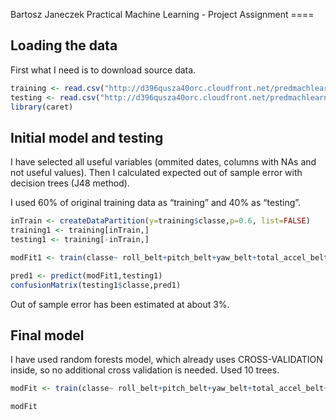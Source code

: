 Bartosz Janeczek
Practical Machine Learning - Project Assignment
====

## Loading the data
First what I need is to download source data.
```r
training <- read.csv("http://d396qusza40orc.cloudfront.net/predmachlearn/pml-training.csv")
testing <- read.csv("http://d396qusza40orc.cloudfront.net/predmachlearn/pml-testing.csv")
library(caret)
```

## Initial model and testing
I have selected all useful variables (ommited dates, columns with NAs and not useful values). Then I calculated expected out of sample error with decision trees (J48 method).

I used 60% of original training data as "training" and 40% as "testing".
```r
inTrain <- createDataPartition(y=training$classe,p=0.6, list=FALSE)
training1 <- training[inTrain,]
testing1 <- training[-inTrain,]

modFit1 <- train(classe~ roll_belt+pitch_belt+yaw_belt+total_accel_belt+gyros_belt_x+gyros_belt_y+gyros_belt_z+accel_belt_x+accel_belt_y+accel_belt_z+magnet_belt_x+magnet_belt_y+magnet_belt_z+roll_arm+pitch_arm+yaw_arm+total_accel_arm+gyros_arm_x+gyros_arm_y+gyros_arm_z+accel_arm_x+accel_arm_y+accel_arm_z+magnet_arm_x+magnet_arm_y+magnet_arm_z+roll_dumbbell+pitch_dumbbell+yaw_dumbbell,data=training,method="J48")

pred1 <- predict(modFit1,testing1)
confusionMatrix(testing1$classe,pred1)
```
Out of sample error has been estimated at about 3%.

## Final model
I have used random forests model, which already uses CROSS-VALIDATION inside, so no additional cross validation is needed. Used 10 trees.
```r
modFit <- train(classe~ roll_belt+pitch_belt+yaw_belt+total_accel_belt+gyros_belt_x+gyros_belt_y+gyros_belt_z+accel_belt_x+accel_belt_y+accel_belt_z+magnet_belt_x+magnet_belt_y+magnet_belt_z+roll_arm+pitch_arm+yaw_arm+total_accel_arm+gyros_arm_x+gyros_arm_y+gyros_arm_z+accel_arm_x+accel_arm_y+accel_arm_z+magnet_arm_x+magnet_arm_y+magnet_arm_z+roll_dumbbell+pitch_dumbbell+yaw_dumbbell,data=training,method="rf",prox=FALSE,ntree=10)

modFit
```